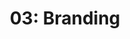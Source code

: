 ---
title: '03: Branding'
summary: |
    Justify and create a suitable brand identity for Ficus and produce a manual guding how to use the brand including example applications.
start: 2025-02-17
duration: 15 days
owner:
    image: '@images/avatars/kb.jpg'
    title: kb
status: slated
details:
    -
        title: Activities
        body: |
            - Deduce, finalize, and record brand core values from Storyboarding
            - Host two stakeholder sessions to draw out more information
            - Write and present a draft of Ficus
    -
        title: Deliverables
        body: |
            - Succinct definition of Ficus's purpose
            - Differentiated headline for marketing materials
            - Minimum 200-word "Purpose of Ficus" essay
    -
        title: Readings
        body: |
            - [Brand Communication Framework](https://glossary.logomakershop.com/glossary/what-is-brand-communication-framework)
            - [About BlackRock](https://www.blackrock.com/corporate/about-us)
---